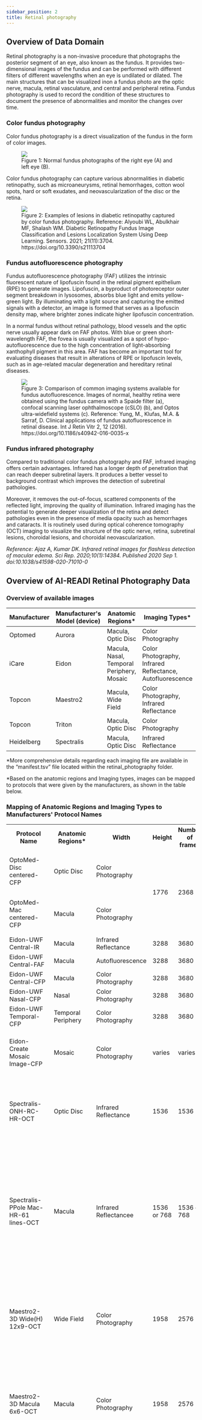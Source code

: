 ```yaml
---
sidebar_position: 2
title: Retinal photography
---
```


## Overview of Data Domain

Retinal photography is a non-invasive procedure that photographs the posterior segment of an eye, also known as the fundus. It provides two-dimensional images of the fundus and can be performed with different filters of different wavelengths when an eye is undilated or dilated. The main structures that can be visualized inon a fundus photo are the optic nerve, macula, retinal vasculature, and central and peripheral retina. Fundus photography is used to record the condition of these structures to document the presence of abnormalities and monitor the changes over time.

### Color fundus photography

Color fundus photography is a direct visualization of the fundus in the form of color images.

<figure>
  <img src="/img/retinal-photography/fig1.png" />
  <figcaption>
    Figure 1: Normal fundus photographs of the right eye (A) and left eye (B).
  </figcaption>
</figure>

Color fundus photography can capture various abnormalities in diabetic retinopathy, such as microaneurysms, retinal hemorrhages, cotton wool spots, hard or soft exudates, and neovascularization of the disc or the retina.

<figure>
  <img src="/img/retinal-photography/fig2.png" />
  <figcaption>
    Figure 2: Examples of lesions in diabetic retinopathy captured by color fundus photography.
    Reference: Alyoubi WL, Abulkhair MF, Shalash WM. Diabetic Retinopathy Fundus Image
    Classification and Lesions Localization System Using Deep Learning. Sensors. 2021; 21(11):3704.
    https://doi.org/10.3390/s21113704
  </figcaption>
</figure>

### Fundus autofluorescence photography

Fundus autofluorescence photography (FAF) utilizes the intrinsic fluorescent nature of lipofuscin found in the retinal pigment epithelium (RPE) to generate images. Lipofuscin, a byproduct of photoreceptor outer segment breakdown in lysosomes, absorbs blue light and emits yellow-green light. By illuminating with a light source and capturing the emitted signals with a detector, an image is formed that serves as a lipofuscin density map, where brighter zones indicate higher lipofuscin concentration.

In a normal fundus without retinal pathology, blood vessels and the optic nerve usually appear dark on FAF photos. With blue or green short-wavelength FAF, the fovea is usually visualized as a spot of hypo-autofluorescence due to the high concentration of light-absorbing xanthophyll pigment in this area. FAF has become an important tool for evaluating diseases that result in alterations of RPE or lipofuscin levels, such as in age-related macular degeneration and hereditary retinal diseases.

<figure>
  <img src="/img/retinal-photography/fig3.jpg" />
  <figcaption>
    Figure 3: Comparison of common imaging systems available for fundus autofluorescence. Images of
    normal, healthy retina were obtained using the fundus camera with a Spaide filter (a), confocal
    scanning laser ophthalmoscope (cSLO) (b), and Optos ultra-widefield systems (c). Reference:
    Yung, M., Klufas, M.A. & Sarraf, D. Clinical applications of fundus autofluorescence in retinal
    disease. Int J Retin Vitr 2, 12 (2016). https://doi.org/10.1186/s40942-016-0035-x
  </figcaption>
</figure>

### Fundus infrared photography

Compared to traditional color fundus photography and FAF, infrared imaging offers certain advantages. Infrared has a longer depth of penetration that can reach deeper subretinal layers. It produces a better vessel to background contrast which improves the detection of subretinal pathologies.

Moreover, it removes the out-of-focus, scattered components of the reflected light, improving the quality of illumination. Infrared imaging has the potential to generate deeper visualization of the retina and detect pathologies even in the presence of media opacity such as hemorrhages and cataracts. It is routinely used during optical coherence tomography (OCT) imaging to visualize the structure of the optic nerve, retina, subretinal lesions, choroidal lesions, and choroidal neovascularization.

_Reference: Ajaz A, Kumar DK. Infrared retinal images for flashless detection of macular edema. Sci Rep. 2020;10(1):14384. Published 2020 Sep 1. doi:10.1038/s41598-020-71010-0_

## Overview of AI-READI Retinal Photography Data

### Overview of available images

| Manufacturer | Manufacturer's Model (device) | Anatomic Regions\*                        | Imaging Types\*                                           | Dilation |
| ------------ | ----------------------------- | ----------------------------------------- | --------------------------------------------------------- | -------- |
| Optomed      | Aurora                        | Macula, Optic Disc                        | Color Photography                                         | No       |
| iCare        | Eidon                         | Macula, Nasal, Temporal Periphery, Mosaic | Color Photography, Infrared Reflectance, Autofluorescence | Yes      |
| Topcon       | Maestro2                      | Macula, Wide Field                        | Color Photography, Infrared Reflectance                   | Yes      |
| Topcon       | Triton                        | Macula, Optic Disc                        | Color Photography                                         | Yes      |
| Heidelberg   | Spectralis                    | Macula, Optic Disc                        | Infrared Reflectance                                      | Yes      |

\*More comprehensive details regarding each imaging file are available in the “manifest.tsv” file located within the retinal_photography folder.

\*Based on the anatomic regions and Imaging types, images can be mapped to protocols that were given by the manufacturers, as shown in the table below.

### Mapping of Anatomic Regions and Imaging Types to Manufacturers' Protocol Names

<table>
  <tr>
    <th> Protocol Name</th>
    <th> Anatomic Regions*</th>
    <th> Width</th>
    <th> Height</th>
    <th> Number of frames</th>
    <th> Notes</th>
  </tr>
  <tr>
    <td> OptoMed-Disc centered-CFP</td>
    <td> Optic Disc</td>
    <td>Color Photography</td>
    <td rowSpan="2">1776</td>
    <td rowSpan="2"> 2368</td>
    <td rowSpan="2">
      One can differentiate between these two protocols by visually confirming the images where they
      were centered
    </td>
  </tr>
  <tr>
    <td> OptoMed-Mac centered-CFP </td>
    <td> Macula</td>
    <td> Color Photography </td>
  </tr>
  <tr>
    <td>Eidon-UWF Central-IR </td>
    <td>Macula </td>
    <td>Infrared Reflectance</td>
    <td>3288</td>
    <td> 3680</td>
    <td> </td>
  </tr>
  <tr>
    <td> Eidon-UWF Central-FAF </td>
    <td> Macula </td>
    <td>Autofluorescence</td>
    <td>3288</td>
    <td>3680 </td>
    <td> </td>
  </tr>
  <tr>
    <td> Eidon-UWF Central-CFP </td>
    <td> Macula </td>
    <td>Color Photography</td>
    <td>3288</td>
    <td>3680 </td>
    <td> </td>
  </tr>
  <tr>
    <td> Eidon-UWF Nasal-CFP </td>
    <td>Nasal </td>
    <td>Color Photography</td>
    <td>3288</td>
    <td>3680 </td>
    <td> </td>
  </tr>
  <tr>
    <td> Eidon-UWF Temporal-CFP</td>
    <td>Temporal Periphery </td>
    <td>Color Photography</td>
    <td>3288</td>
    <td>3680 </td>
    <td> </td>
  </tr>
  <tr>
    <td> Eidon-Create Mosaic Image-CFP </td>
    <td> Mosaic</td>
    <td>Color Photography</td>
    <td>varies</td>
    <td>varies</td>
    <td>Mosaic images are larger images created by multiple images.</td>
  </tr>
  <tr>
    <td>Spectralis-ONH-RC-HR-OCT </td>
    <td> Optic Disc</td>
    <td>Infrared Reflectance</td>
    <td> 1536</td>
    <td>1536 </td>
    <td>
      IR images are from OCT scans. This OCT protocol produces OCT B scans and associated IR scans.
    </td>
  </tr>
  <tr>
    <td>Spectralis-PPole Mac-HR-61 lines-OCT </td>
    <td> Macula</td>
    <td>Infrared Reflectancee</td>
    <td> 1536 or 768</td>
    <td>1536 or 768 </td>
    <td>
      IR images are from OCT scans. This OCT protocol produces OCT B scans and associated IR scans.
      Two versions of the protocols were used for the pilot but in the future 1536, and 1536 will be
      used.
    </td>
  </tr>
  <tr>
    <td>Maestro2-3D Wide(H) 12x9-OCT </td>
    <td> Wide Field</td>
    <td>Color Photography</td>
    <td>1958</td>
    <td>2576 </td>
    <td>
      Color fundus scans are from OCT scans. This OCT protocol produces OCT B scans and associated
      color fundus scans.
    </td>
  </tr>
  <tr>
    <td>Maestro2-3D Macula 6x6-OCT </td>
    <td> Macula</td>
    <td>Color Photography</td>
    <td>1958</td>
    <td>2576 </td>
    <td>
      Color fundus scans are from OCT scans. This OCT protocol produces OCT B scans and associated
      color fundus scans.
    </td>
  </tr>
  <tr>
    <td>Maestro2-Mac 6x6-360x360-(rep3)-OCTA </td>
    <td>Optic Disc </td>
    <td>Color Photography</td>
    <td>480</td>
    <td>640 </td>
    <td>
      IR images are from OCTA scans. This OCTA protocol produces flow cube scans, segmentation
      scans, en face scans, OCT B scans, and associated IR scans. 6 files have different dimensions
      of 1958 (height), 2576 (width) and they are in color due to a change in imaging method.
    </td>
  </tr>
  <tr>
    <td>Triton-3D(H)+Radial 12x9-OCT </td>
    <td>Macula, 6 x 6</td>
    <td>Color Photography</td>
    <td>1934</td>
    <td>2576 </td>
    <td>
      Color fundus scans are from OCT scans. This OCT protocol produces OCT B scans and associated
      color fundus scans.
    </td>
  </tr>
  <tr>
    <td>Triton-Macula 6x6-OCTA </td>
    <td>Macula, 12 x 12</td>
    <td>Color Photography</td>
    <td>1934</td>
    <td>2576 </td>
    <td>
      Color fundus scans are from OCTA scans. This OCTA protocol produces flow cube scans,
      segmentation scans, en face scans, OCT B scans, and associated color fundus scans.
    </td>
  </tr>
  <tr>
    <td>Triton-Macula 12x12-OCTA </td>
    <td>Color Photography</td>
    <td>Color Photography</td>
    <td>1934</td>
    <td>2576 </td>
    <td>
      Color fundus scans are from OCTA scans. This OCTA protocol produces flow cube scans,
      segmentation scans, en face scans, OCT B scans, and associated color fundus scans.
    </td>
  </tr>
</table>

\* More information on individual files, please refer to manifest.csv within the retinal_photography folder

\* Note that all color photographs' photometric interpretation is YBR (YBR_FULL_422), which is primarily used with JPEG compressed bit streams or pixel data in an uncompressed format. This was defined by the manufacturers. To view color photographs in RGB using pydicom, please consider using their convert_color_space function (from YBR_FULL to RGB). They are automatically shown in intended color when using a viewer like MicroDicom.

\* Note that retinal photographs from Spectralis, Maestro2, and Triton are associated with OCT or OCTA scans.

\* Note that there are 6 color fundus photos generated from Maestro2-Mac 6x6-360x360-(rep3)-OCTA although the majority of them are IR images due to a change in methods. These photos are located with the IR images to organize files consistently based on the protocols.

CFP - Color fundus photo, IR - Infrared reflectance, OCT - Optical coherence tomography, OCTA - Optical Coherence Tomography Angiography, UWF - Ultra-widefield

## Example Images

### Color fundus photographs of diabetic retinopathy acquired with the hand-held Optomed Aurora fundus camera.

<figure>
  <img src="/img/retinal-photography/fig4.png" />
  <figcaption>
    Figure 4: Fundus photographs (50°) of patients with (a) and without (b) signs of diabetic
    retinopathy acquired with the hand-held Optomed Aurora fundus camera. Reference: Lupidi M,
    Danieli L, Fruttini D, et al. Artificial intelligence in diabetic retinopathy screening:
    clinical assessment using handheld fundus camera in a real-life setting. Acta Diabetol.
    2023;60(8):1083-1088. doi:10.1007/s00592-023-02104-0.
  </figcaption>
</figure>

### Color fundus photographs of diabetic retinopathy

<figure>
  <img src="/img/retinal-photography/fig5.jpg" />
  <figcaption>
    Figure 5: Color fundus photos show different stages of diabetic retinopathy (DR). (a) No DR. (b)
    Mild non-proliferative DR. (c) Moderate non-proliferative DR. (d) Severe non-proliferative DR.
    (e) Proliferative DR.
  </figcaption>
</figure>

## Data Processing

### File format

The file format is in [DICOM (Digital Imaging and Communications in Medicine)](https://en.wikipedia.org/wiki/DICOM) format which is a technical standard for the digital storage and transmission of medical images and related information.

### Data Standard

For all files in retinal_photography folder, the exported files from the devices were formatted according to the NEMA DICOM standards on [Ophthalmic Photography 8 Bit Image](https://dicom.nema.org/medical/dicom/current/output/html/part03.html#sect_A.41). The detailed information about the tags and values can be found in the hyperlink.
All mandatory modules (M) were included, and within the mandatory modules, the tags that are categorized as [Type 1](https://dicom.nema.org/medical/dicom/current/output/chtml/part05/sect_7.4.html#:~:text=The%20Data%20Element%20Type%20of,only%20mandatory%20under%20certain%20conditions) (Tag and value both needed) and [Type 2](https://dicom.nema.org/medical/dicom/current/output/chtml/part05/sect_7.4.3.html) (Tag needed value can be empty) were evaluated and filled in accordingly.

### File processing

Files were processed to comply with the NEMA DICOM standards on [Ophthalmic Photography 8 Bit Image](https://dicom.nema.org/medical/dicom/current/output/html/part03.html#sect_A.41) by removing, adding, and editing tags and values.

Note that tags that are not listed in [Ophthalmic Photography 8 Bit Image IOD Modules](https://dicom.nema.org/medical/dicom/current/output/html/part03.html#sect_A.41) and did not provide additional information are removed for consistency and clarity.

In addition to ensuring files are NEMA compliant, further processing in the following was done to ensure consistency across the files:

<table>
  <tr>
    <th>DICOM Tag Number </th>
    <th> DICOM Tag Name</th>
    <th> Values</th>
    <th> Action, Rationale</th>
  </tr>
  <tr>
    <td> (0010,0010) </td>
    <td> Patient Name</td>
    <td> Blank</td>
    <td> Removal, Patient information</td>
  </tr>
  <tr>
    <td> (0010,0030) </td>
    <td> Patient Birth Date</td>
    <td> Blank</td>
    <td> Removal, Patient information</td>
  </tr>
  <tr>
    <td> (0010,0040)</td>
    <td> Patient Sex</td>
    <td> A unified value of “M”</td>
    <td> Removal, Patient information removed</td>
  </tr>
  <tr>
    <td>(0008,0090)</td>
    <td>Referring Physician Name </td>
    <td> Blank</td>
    <td> Removal, Unnecessary information and inconsistent across devices</td>
  </tr>
  <tr>
    <td> (0020, 0010)</td>
    <td> Study ID </td>
    <td> Blank </td>
    <td> Removal, Unnecessary information and inconsistent across devices</td>
  </tr>
  <tr>
    <td> (0008, 0050)</td>
    <td> Accession Number </td>
    <td> Blank</td>
    <td> Removal, Unnecessary information and inconsistent across devices</td>
  </tr>
  <tr>
    <td> (0008, 0008)</td>
    <td> Anatomic Region Sequence </td>
    <td>
      e.g., ORIGINAL, PRIMARY, , COLOR ORIGINAL, PRIMARY, , INFRARED ORIGINAL, PRIMARY, ,
      AUTOFLUORESCENCE
    </td>
    <td> Removal, Unnecessary information and inconsistent across devices</td>
  </tr>
  <tr>
    <td> (0020, 0020)</td>
    <td>Patient Orientation</td>
    <td> e.g., L, F </td>
    <td>Harmonized, Consistency</td>
  </tr>
  <tr>
    <td> (0008, 002A)</td>
    <td>Acquisition Date Time </td>
    <td>e.g., 20231011145705</td>
    <td>Harmonized, Consistency</td>
  </tr>
  <tr>
    <td> (0022, 0016)</td>
    <td> Illumination Sequence </td>
    <td>e.g., 410462008, SCT, Fine slit beam direct illumination</td>
    <td rowSpan="3">
      Harmonized, up-to-date information. Based on
      [dicom.nema.org](https://dicom.nema.org/medical/dicom/current/output/chtml/part16/PS3.16.html).
      DICOM PS3.16 2024b - Content Mapping Resource B.DCMR Context Groups (Normative)
    </td>
  </tr>
  <tr>
    <td>(0008, 2218)</td>
    <td> Anatomic Region Sequence</td>
    <td> e.g., 5665001, SCT, Retina </td>
  </tr>
  <tr>
    <td>(0008, 2218)</td>
    <td> Acquisition Device Type Code Sequence</td>
    <td>e.g., 409898007, SCT, Fundus Camera</td>
  </tr>
  <tr>
    <td>(0022, 000D)</td>
    <td> Pupil Dilated</td>
    <td> e.g., YES/NO </td>
    <td> Addition, Missing value</td>
  </tr>
  <tr>
    <td>(0022, 0058)</td>
    <td> Mydriatic Agent Sequence </td>
    <td>e.g., empty</td>
    <td>Addition, Missing tag (tag is needed if Pupil Dilated is YES)</td>
  </tr>
  <tr>
    <td>(0022, 000E)</td>
    <td>Degree Of Dilation</td>
    <td> e.g., empty </td>
    <td> Addition, Missing tag (tag is needed if Pupil Dilated is YES)</td>
  </tr>
  <tr>
    <td>(0028, 0030)</td>
    <td> Pixel Spacing </td>
    <td>e.g., 0.00634, 0.00634</td>
    <td> Addition, Missing value</td>
  </tr>
  <tr>
    <td>(0018, 1030)</td>
    <td>Protocol Name</td>
    <td> e.g., eidon central color retinal photography </td>
    <td>Addition, Better information delivery</td>
  </tr>
</table>

## Metadata Example

| Attribute Name            | Tags         | Attribute Description                                                                    |
| ------------------------- | ------------ | ---------------------------------------------------------------------------------------- |
| Patient ID                | (0010, 0020) | Primary identifier for the patient.                                                      |
| Image Type                | (0008, 0008) | Image identification characteristics.                                                    |
| Manufacturer              | (0008, 0070) | Manufacturer of the device.                                                              |
| Manufacturer's Model Name | (0008, 1090) | Manufacturer's model name of the device.                                                 |
| Image Laterality          | (0020, 0062) | Laterality of object image examined.                                                     |
| Pupil Dilated             | (0022, 000D) | Whether or not the patient's pupils were pharmacologically dilated for this acquisition. |
| Samples Per Pixel         | (0028, 0002) | Number of samples (planes) in this image.                                                |
| Number of Frames          | (0028, 0008) | Number of frames in a Multi-frame Image.                                                 |
| Rows                      | (0028, 0010) | Number of rows in the image.                                                             |
| Columns                   | (0028, 0011) | Number of columns in the image.                                                          |


<PageFeedback />
